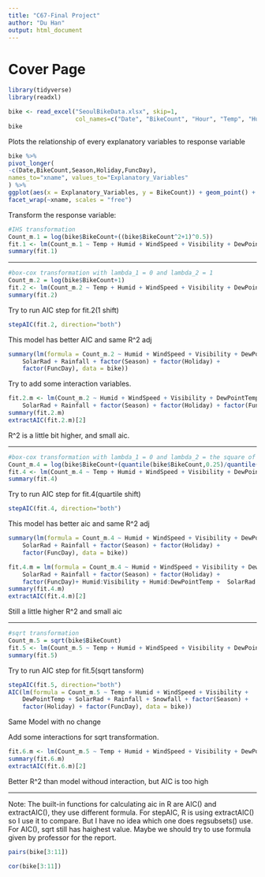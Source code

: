 ```yaml
---
title: "C67-Final Project"
author: "Du Han"
output: html_document
---
```


# Cover Page

```r
library(tidyverse)
library(readxl)
```

```r
bike <- read_excel("SeoulBikeData.xlsx", skip=1, 
                   col_names=c("Date", "BikeCount", "Hour", "Temp", "Humid", "WindSpeed", "Visibility", "DewPointTemp", "SolarRad", "Rainfall", "Snowfall", "Season", "Holiday", "FuncDay"))
bike
```
Plots the relationship of every explanatory variables to response variable
```r
bike %>%
pivot_longer(
-c(Date,BikeCount,Season,Holiday,FuncDay),
names_to="xname", values_to="Explanatory_Variables"
) %>%
ggplot(aes(x = Explanatory_Variables, y = BikeCount)) + geom_point() +
facet_wrap(~xname, scales = "free")
```


Transform the response variable:



```r
#IHS transformation
Count_m.1 = log(bike$BikeCount+((bike$BikeCount^2+1)^0.5))
fit.1 <- lm(Count_m.1 ~ Temp + Humid + WindSpeed + Visibility + DewPointTemp + SolarRad + Rainfall + Snowfall + factor(Season) + factor(Holiday) + factor(FuncDay), data=bike)
summary(fit.1)
```

---------------------------------------------------------


```r
#box-cox transformation with lambda_1 = 0 and lambda_2 = 1
Count_m.2 = log(bike$BikeCount+1)
fit.2 <- lm(Count_m.2 ~ Temp + Humid + WindSpeed + Visibility + DewPointTemp + SolarRad + Rainfall + Snowfall + factor(Season) + factor(Holiday) + factor(FuncDay), data=bike)
summary(fit.2)
```

Try to run AIC step for fit.2(1 shift)
```r
stepAIC(fit.2, direction="both")
```
This model has better AIC and same R^2 adj
```r
summary(lm(formula = Count_m.2 ~ Humid + WindSpeed + Visibility + DewPointTemp + 
    SolarRad + Rainfall + factor(Season) + factor(Holiday) + 
    factor(FuncDay), data = bike))
```

Try to add some interaction variables.
```r
fit.2.m <- lm(Count_m.2 ~ Humid + WindSpeed + Visibility + DewPointTemp + 
    SolarRad + Rainfall + factor(Season) + factor(Holiday) + factor(FuncDay) + Humid:Visibility + Humid:DewPointTemp +  SolarRad:Humid + Rainfall:Humid, data=bike)
summary(fit.2.m)
extractAIC(fit.2.m)[2]
```
R^2 is a little bit higher, and small aic.

---------------------------------------------------------

```r
#box-cox transformation with lambda_1 = 0 and lambda_2 = the square of the first quartile divided by the third quartile
Count_m.4 = log(bike$BikeCount+(quantile(bike$BikeCount,0.25)/quantile(bike$BikeCount,0.75))^2)
fit.4 <- lm(Count_m.4 ~ Temp + Humid + WindSpeed + Visibility + DewPointTemp + SolarRad + Rainfall + Snowfall + factor(Season) + factor(Holiday) + factor(FuncDay), data=bike)
summary(fit.4)
```

Try to run AIC step for fit.4(quartile shift)
```r
stepAIC(fit.4, direction="both")
```

This model has better aic and same R^2 adj
```r
summary(lm(formula = Count_m.4 ~ Humid + WindSpeed + Visibility + DewPointTemp + 
    SolarRad + Rainfall + factor(Season) + factor(Holiday) + 
    factor(FuncDay), data = bike))
```

```r
fit.4.m = lm(formula = Count_m.4 ~ Humid + WindSpeed + Visibility + DewPointTemp + 
    SolarRad + Rainfall + factor(Season) + factor(Holiday) + 
    factor(FuncDay)+ Humid:Visibility + Humid:DewPointTemp +  SolarRad:Humid + Rainfall:Humid, data = bike)
summary(fit.4.m)
extractAIC(fit.4.m)[2]
```
Still a little higher R^2 and small aic

---------------------------------------------------------

```r
#sqrt transformation
Count_m.5 = sqrt(bike$BikeCount)
fit.5 <- lm(Count_m.5 ~ Temp + Humid + WindSpeed + Visibility + DewPointTemp + SolarRad + Rainfall + Snowfall + factor(Season) + factor(Holiday) + factor(FuncDay), data=bike)
summary(fit.5)
```

Try to run AIC step for fit.5(sqrt tansform)
```r
stepAIC(fit.5, direction="both")
AIC(lm(formula = Count_m.5 ~ Temp + Humid + WindSpeed + Visibility + 
    DewPointTemp + SolarRad + Rainfall + Snowfall + factor(Season) + 
    factor(Holiday) + factor(FuncDay), data = bike))
```
Same Model with no change

Add some interactions for sqrt transformation.
```r
fit.6.m <- lm(Count_m.5 ~ Temp + Humid + WindSpeed + Visibility + DewPointTemp + SolarRad + Rainfall + Snowfall + factor(Season) + factor(Holiday) + factor(FuncDay) + Humid:Visibility + Humid:DewPointTemp + SolarRad:Temp + SolarRad:Humid + Rainfall:Humid, data=bike)
summary(fit.6.m)
extractAIC(fit.6.m)[2]
```
Better R^2 than model withoud interaction, but AIC is too high

-------------------

Note: The built-in functions for calculating aic in R are AIC() and extractAIC(), they use different formula. 
For stepAIC, R is using extractAIC() so I use it to compare. But I have no idea which one does regsubsets() use.
For AIC(), sqrt still has haighest value. 
Maybe we should try to use formula given by professor for the report.


```r
pairs(bike[3:11])
```
```r
cor(bike[3:11])
```





